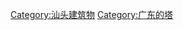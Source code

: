 {{Catnav|頁面分類|各種主題的頁面分類|依中国各省来作的分类|中国各省建筑|广东建筑|广东的塔}}
[[Category:汕头建筑物|Category:汕头建筑物]]
[[Category:广东的塔|Category:广东的塔]]